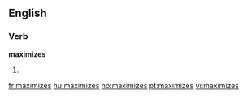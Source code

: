 ==English==

===Verb===
'''maximizes'''

# {{third-person singular of|[[maximize]]}}

[[fr:maximizes]]
[[hu:maximizes]]
[[no:maximizes]]
[[pt:maximizes]]
[[vi:maximizes]]
